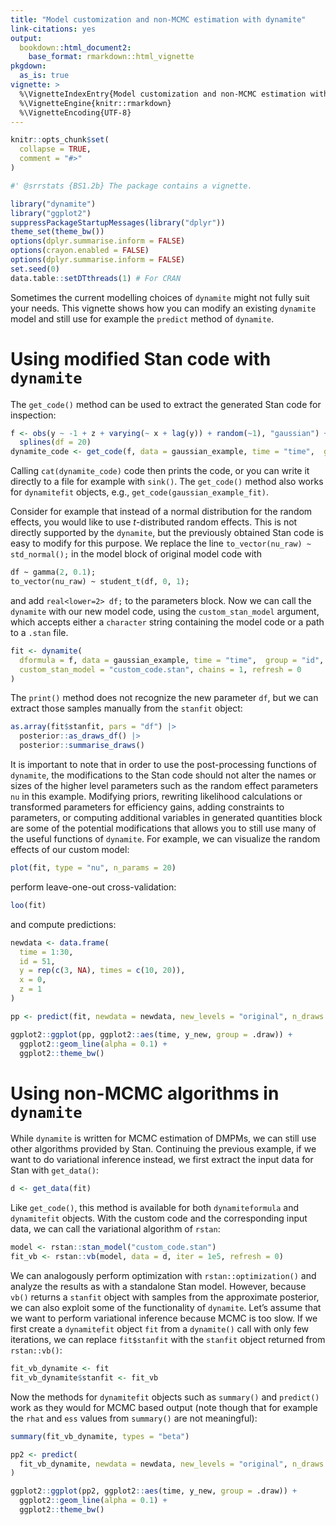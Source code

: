 ```yaml
---
title: "Model customization and non-MCMC estimation with dynamite"
link-citations: yes
output:
  bookdown::html_document2:
    base_format: rmarkdown::html_vignette
pkgdown:
  as_is: true
vignette: >
  %\VignetteIndexEntry{Model customization and non-MCMC estimation with dynamite} 
  %\VignetteEngine{knitr::rmarkdown} 
  %\VignetteEncoding{UTF-8}
---
```


```r
knitr::opts_chunk$set(
  collapse = TRUE,
  comment = "#>"
)
```

```r
#' @srrstats {BS1.2b} The package contains a vignette.
```

```r
library("dynamite")
library("ggplot2")
suppressPackageStartupMessages(library("dplyr"))
theme_set(theme_bw())
options(dplyr.summarise.inform = FALSE)
options(crayon.enabled = FALSE)
options(dplyr.summarise.inform = FALSE)
set.seed(0)
data.table::setDTthreads(1) # For CRAN
```

Sometimes the current modelling choices of `dynamite` might not fully suit your needs. This vignette shows how you can modify an existing `dynamite` model and still use for example the `predict` method of `dynamite`.

# Using modified Stan code with `dynamite`

The `get_code()` method can be used to extract the generated Stan code for inspection:

```r
f <- obs(y ~ -1 + z + varying(~ x + lag(y)) + random(~1), "gaussian") + 
  splines(df = 20)
dynamite_code <- get_code(f, data = gaussian_example, time = "time",  group = "id")
```

Calling `cat(dynamite_code)` code then prints the code, or you can write it directly to a file for example with `sink()`. The `get_code()` method also works for `dynamitefit` objects, e.g., `get_code(gaussian_example_fit)`.

Consider for example that instead of a normal distribution for the random effects, you would like to use $t$-distributed random effects. This is not directly supported by the `dynamite`, but the previously obtained Stan code is easy to modify for this purpose. We replace the line `to_vector(nu_raw) ~ std_normal();` in the model block of original model code with
```stan
df ~ gamma(2, 0.1);
to_vector(nu_raw) ~ student_t(df, 0, 1);
```
and add `real<lower=2> df;` to the parameters block. Now we can call the `dynamite` with our new model code, using the `custom_stan_model` argument, which accepts either a `character` string containing the model code or a path to a `.stan` file.

```r
fit <- dynamite(
  dformula = f, data = gaussian_example, time = "time",  group = "id", 
  custom_stan_model = "custom_code.stan", chains = 1, refresh = 0
)
```

The `print()` method does not recognize the new parameter `df`, but we can extract those samples manually from the `stanfit` object:
```r
as.array(fit$stanfit, pars = "df") |> 
  posterior::as_draws_df() |> 
  posterior::summarise_draws()
```

It is important to note that in order to use the post-processing functions of `dynamite`, the modifications to the Stan code should not alter the names or sizes of the higher level parameters such as the random effect parameters `nu` in this example. Modifying priors, rewriting likelihood calculations or transformed parameters for efficiency gains, adding constraints to parameters, or computing additional variables in generated quantities block are some of the potential modifications that allows you to still use many of the useful functions of `dynamite`. For example, we can visualize the random effects of our custom model:
```r
plot(fit, type = "nu", n_params = 20)
```

perform leave-one-out cross-validation:
```r
loo(fit)
```

and compute predictions:
```r
newdata <- data.frame(
  time = 1:30, 
  id = 51, 
  y = rep(c(3, NA), times = c(10, 20)), 
  x = 0, 
  z = 1
)

pp <- predict(fit, newdata = newdata, new_levels = "original", n_draws = 50)

ggplot2::ggplot(pp, ggplot2::aes(time, y_new, group = .draw)) +
  ggplot2::geom_line(alpha = 0.1) +
  ggplot2::theme_bw()
```

# Using non-MCMC algorithms in `dynamite`

While `dynamite` is written for MCMC estimation of DMPMs, we can still use other algorithms provided by Stan. Continuing the previous example, if we want to do variational inference instead, we first extract the input data for Stan with `get_data()`:

```r
d <- get_data(fit)
```

Like `get_code()`, this method is available for both `dynamiteformula` and `dynamitefit` objects. With the custom code and the corresponding input data, we can call the variational algorithm of `rstan`:

```r
model <- rstan::stan_model("custom_code.stan")
fit_vb <- rstan::vb(model, data = d, iter = 1e5, refresh = 0)
```

We can analogously perform optimization with `rstan::optimization()` and analyze the results as with a standalone Stan model. However, because `vb()` returns a `stanfit` object with samples from the approximate posterior, we can also exploit some of the functionality of `dynamite`. Let's assume that we want to perform variational inference because MCMC is too slow. If we first create a `dynamitefit` object `fit` from a `dynamite()` call with only few iterations, we can replace `fit$stanfit` with the `stanfit` object returned from `rstan::vb()`:

```r
fit_vb_dynamite <- fit
fit_vb_dynamite$stanfit <- fit_vb
```

Now the methods for `dynamitefit` objects such as `summary()` and `predict()` work as they would for MCMC based output (note though that for example the `rhat` and `ess` values from `summary()` are not meaningful):

```r
summary(fit_vb_dynamite, types = "beta")
```
```r
pp2 <- predict(
  fit_vb_dynamite, newdata = newdata, new_levels = "original", n_draws = 50
)

ggplot2::ggplot(pp2, ggplot2::aes(time, y_new, group = .draw)) +
  ggplot2::geom_line(alpha = 0.1) +
  ggplot2::theme_bw()
```
